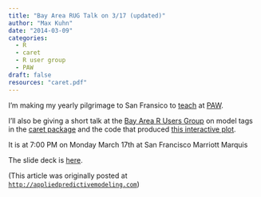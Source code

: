 ```yaml
---
title: "Bay Area RUG Talk on 3/17 (updated)"
author: "Max Kuhn"
date: "2014-03-09"
categories:
  - R
  - caret
  - R user group
  - PAW
draft: false
resources: "caret.pdf"
---
```


I'm making my yearly pilgrimage to San Fransico to [teach](http://www.predictiveanalyticsworld.com/sanfrancisco/2014/r_for_predictive_modeling.php) at [PAW](http://www.predictiveanalyticsworld.com/sanfrancisco/2014). 

I'll also be giving a short talk at the [Bay Area R Users Group](http://www.meetup.com/R-Users/) on model tags in the [caret package](http://caret.r-forge.r-project.org/) and the code that produced [this interactive plot](http://caret.r-forge.r-project.org/similarity.html). 

It is at 7:00 PM on Monday March 17th at San Francisco Marriott Marquis

The slide deck is [here](caret.pdf).

(This article was originally posted at [`http://appliedpredictivemodeling.com`](https://appliedpredictivemodeling.com/blog/2014/3/9/bay-area-rug-talk-on-315))